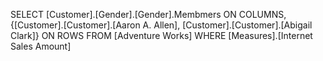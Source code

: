 SELECT [Customer].[Gender].[Gender].Membmers ON COLUMNS,
                 {[Customer].[Customer].[Aaron A. Allen],
                 [Customer].[Customer].[Abigail Clark]} ON ROWS
           FROM [Adventure Works]
           WHERE [Measures].[Internet Sales Amount]